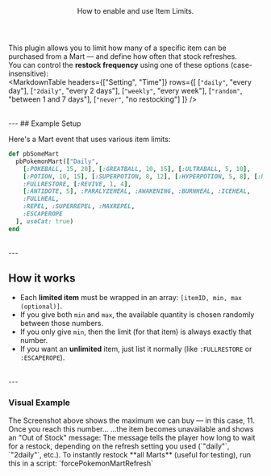 <Header title="Item Limits">
  How to enable and use Item Limits.
</Header>

This plugin allows you to limit how many of a specific item can be purchased from a Mart — and define how often that stock refreshes.
<br/>
You can control the **restock frequency** using one of these options (case-insensitive):
<br/>
<MarkdownTable
  headers={["Setting", "Time"]}
  rows={[
    [<code>"daily"</code>, "every day"],
    [<code>"2daily"</code>, "every 2 days"],
    [<code>"weekly"</code>, "every week"],
    [<code>"random"</code>, "between 1 and 7 days"],
    [<code>"never"</code>, "no restocking"]
  ]}
/>

<br/>
---
## Example Setup 

Here's a Mart event that uses various item limits:
<br/>
```ruby
def pbSomeMart
  pbPokemonMart(["Daily",
    [:POKEBALL, 15, 20], [:GREATBALL, 10, 15], [:ULTRABALL, 5, 10],
    [:POTION, 10, 15], [:SUPERPOTION, 8, 12], [:HYPERPOTION, 5, 8], [:MAXPOTION, 2, 5],
    :FULLRESTORE, [:REVIVE, 1, 4],
    [:ANTIDOTE, 5], :PARALYZEHEAL, :AWAKENING, :BURNHEAL, :ICEHEAL,
    :FULLHEAL,
    :REPEL, :SUPERREPEL, :MAXREPEL,
    :ESCAPEROPE
  ], useCat: true)
end
```
<br/>
---

## How it works

- Each **limited item** must be wrapped in an array: `[itemID, min, max (optional)]`.
- If you give both `min` and `max`, the available quantity is chosen randomly between those numbers.
- If you only give `min`, then the limit (for that item) is always exactly that number.
- If you want an **unlimited** item, just list it normally (like `:FULLRESTORE` or `:ESCAPEROPE`).
<br/>
---

### Visual Example

<ImageWithCaption src="/images/documentation/poke-market/Item Limit Max Buyable.png" caption="Item Limit Max Buyable" align="left"/>
The Screenshot above shows the maximum we can buy — in this case, 11.
<br/>Once you reach this number...
<ImageWithCaption src="/images/documentation/poke-market/Item Limit Out of Stock.png" caption="Item Limit Out of Stock" align="left"/>
...the item becomes unavailable and shows an "Out of Stock" message:
<ImageWithCaption src="/images/documentation/poke-market/Item Limit Out of Stock Message.png" caption="Item Limit Out of Stock Message" align="left"/>
The message tells the player how long to wait for a restock, depending on the refresh setting you used (`"daily"`, `"2daily"`, etc.).

<Callout type="hint">
  To instantly restock **all Marts** (useful for testing), run this in a script: `forcePokemonMartRefresh`
</Callout>